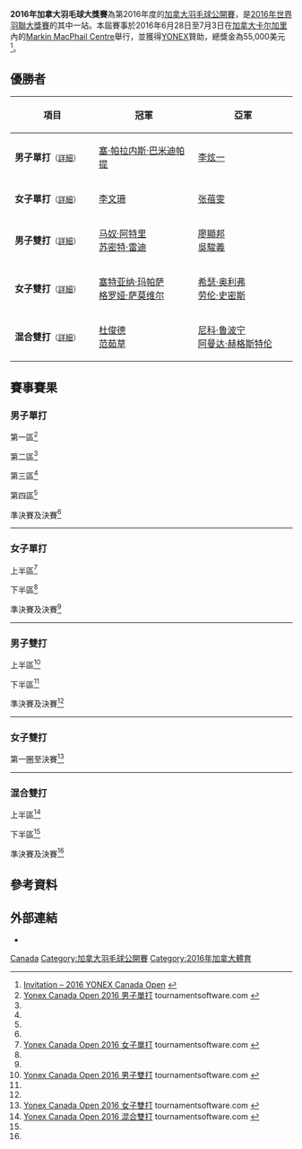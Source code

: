 {{noteTA|G1=Badminton
|1=zh-hans:卡尔加里;zh-hk:卡加利;zh-tw:卡加利;}}
{{infobox badminton event
|name           = 2016年加拿大羽毛球大獎賽
|image          = YONEX Canada Open 2016.jpg
|size           = 250px
|caption        =
|dates          = 2016年6月28日－7月3日
|number_edition = 
|level          = 3B
|prize_money    = 55,000 美元
|location       = {{CAN}}[[卡尔加里|卡尔加里]]
|venue          = [[Markin_MacPhail_Centre|Markin MacPhail Centre]]
|previous       = 2015年加拿大羽毛球大獎賽 
|next           = 2017年加拿大羽毛球大獎賽
}}
'''2016年加拿大羽毛球大獎賽'''為第2016年度的[[加拿大羽毛球公開賽|加拿大羽毛球公開賽]]，是[[2016年世界羽聯大獎賽|2016年世界羽聯大獎賽]]的其中一站。本屆賽事於2016年6月28日至7月3日在[[加拿大|加拿大]][[卡尔加里|卡尔加里]]內的[[Markin_MacPhail_Centre|Markin MacPhail Centre]]舉行，並獲得[[YONEX|YONEX]]贊助，總獎金為55,000美元<ref>[http://system.bwfbadminton.com/uploads/2016/04/01/YONEX%20Canada%20Open%202016%20-%20Prospectus%20%281%29.pdf Invitation – 2016 YONEX Canada Open] {{Wayback|url=http://system.bwfbadminton.com/uploads/2016/04/01/YONEX%20Canada%20Open%202016%20-%20Prospectus%20%281%29.pdf |date=20170328061029 }}{{en}}</ref>。

== 優勝者 ==
{| class=wikitable style="font-size:small"
!width="200"|項目
!width="250"|冠軍
!width="250"|亞軍
|-
|'''男子單打'''<small>（[[#男子單打|詳細]]）</small>
|{{flagicon|IND}} [[塞·帕拉内斯·巴米迪帕提|塞·帕拉内斯·巴米迪帕提]]
|{{flagicon|KOR}} [[李炫一|李炫一]]
|-
|'''女子單打'''<small>（[[#女子單打|詳細]]）</small>
|{{flagicon|CAN}} [[李文珊_(羽毛球運動員)|李文珊]]
|{{flagicon|USA}} [[张蓓雯|张蓓雯]]
|-
|'''男子雙打'''<small>（[[#男子雙打|詳細]]）</small>
|{{flagicon|IND}} [[马奴·阿特里|马奴·阿特里]]<br/>{{flagicon|IND}} [[苏密特·雷迪|苏密特·雷迪]]
|{{flagicon|CAN}} [[廖顯邦|廖顯邦]]<br/>{{flagicon|CAN}} [[吳駿義|吳駿義]]
|-
|'''女子雙打'''<small>（[[#女子雙打|詳細]]）</small>
|{{flagicon|AUS}} [[塞特亚纳·玛帕萨|塞特亚纳·玛帕萨]]<br/>{{flagicon|AUS}} [[格罗娅·萨莫维尔|格罗娅·萨莫维尔]]
|{{flagicon|ENG}} [[希瑟·奥利弗|希瑟·奥利弗]]<br/>{{flagicon|ENG}} [[劳伦·史密斯|劳伦·史密斯]]
|-
|'''混合雙打'''<small>（[[#混合雙打|詳細]]）</small>
|{{flagicon|VIE}} [[杜俊德|杜俊德]]<br/>{{flagicon|VIE}} [[范茹草|范茹草]]
|{{flagicon|SWE}} [[尼科·鲁波宁|尼科·鲁波宁]]<br/>{{flagicon|SWE}} [[阿曼达·赫格斯特伦|阿曼达·赫格斯特伦]]
|}

== 賽事賽果 ==
=== 男子單打 ===
;第一區<ref name="MS">[http://bwf.tournamentsoftware.com/sport/draw.aspx?id=56C9BAFB-12DE-4962-BB5A-A341F958E14E&draw=1 Yonex Canada Open 2016 男子單打] {{Wayback|url=http://bwf.tournamentsoftware.com/sport/draw.aspx?id=56C9BAFB-12DE-4962-BB5A-A341F958E14E&draw=1 |date=20170328122007 }} tournamentsoftware.com {{en}}</ref>
{{16TeamBracket-Compact-Tennis3
| RD3=第三輪
| RD4=半準決賽

| RD1-seed01=1
| RD1-team01='''{{flagicon|IND}} [[阿贾伊·贾亚拉姆|阿贾伊·贾亚拉姆]]
| RD1-score01-1=
| RD1-score01-2=
| RD1-score01-3=
| RD1-seed02=
| RD1-team02=輪空
| RD1-score02-1=
| RD1-score02-2=
| RD1-score02-3=

| RD1-seed03=
| RD1-team03='''{{flagicon|CAN}} [[马丁·朱弗雷|马丁·朱弗雷]]
| RD1-score03-1='''21
| RD1-score03-2='''21
| RD1-score03-3=
| RD1-seed04=
| RD1-team04={{flagicon|JAM}} [[塞缪尔·奥布莱恩·里基茨|S·O·里基茨]]
| RD1-score04-1=7
| RD1-score04-2=6
| RD1-score04-3=

| RD1-seed05=
| RD1-team05='''{{flagicon|TPE}} [[李軒名|李軒名]]
| RD1-score05-1='''21
| RD1-score05-2='''21
| RD1-score05-3=
| RD1-seed06=
| RD1-team06={{flagicon|CAN}} [[Kyle_Grymonpre|Kyle Grymonpre]]
| RD1-score06-1=13
| RD1-score06-2=11
| RD1-score06-3=

| RD1-seed07=
| RD1-team07={{flagicon|CAN}} [[Imran_Wadia|Imran Wadia]]
| RD1-score07-1=13
| RD1-score07-2=10
| RD1-score07-3=
| RD1-seed08=
| RD1-team08='''{{nowrap|{{flagicon|AUT}} [[大卫·奥伯诺斯特勒|大卫·奥伯诺斯特勒]]}}
| RD1-score08-1='''21
| RD1-score08-2='''21
| RD1-score08-3=

| RD1-seed09=5
| RD1-team09={{flagicon|VIE}} [[阮進明|阮進明]] (退賽)
| RD1-score09-1=
| RD1-score09-2=
| RD1-score09-3=
| RD1-seed10=
| RD1-team10=輪空
| RD1-score10-1=
| RD1-score10-2=
| RD1-score10-3=

| RD1-seed11=
| RD1-team11='''{{flagicon|IND}} [[赫谢尔·丹尼|赫谢尔·丹尼]]
| RD1-score11-1='''21
| RD1-score11-2='''21
| RD1-score11-3=
| RD1-seed12=
| RD1-team12={{flagicon|CAN}} [[Timothy_Chiu|Timothy Chiu]]
| RD1-score12-1=11
| RD1-score12-2=14
| RD1-score12-3=

| RD1-seed13=
| RD1-team13='''{{flagicon|SCO}} [[阿利斯泰尔·凯西|阿利斯泰尔·凯西]]
| RD1-score13-1='''21
| RD1-score13-2=12
| RD1-score13-3='''21
| RD1-seed14=
| RD1-team14={{flagicon|CAN}} [[Graydon_Robb|Graydon Robb]]
| RD1-score14-1=13
| RD1-score14-2='''21
| RD1-score14-3=15

| RD1-seed15=
| RD1-team15={{flagicon|CAN}} [[Byron_Christopher_Holcek|B C Holcek]]
| RD1-score15-1=13
| RD1-score15-2=12
| RD1-score15-3=
| RD1-seed16=
| RD1-team16='''{{flagicon|IND}} [[普拉特爾·喬希|普拉特爾·喬希]]
| RD1-score16-1='''21
| RD1-score16-2='''21
| RD1-score16-3=

| RD2-seed01=1
| RD2-team01='''{{flagicon|IND}} [[阿贾伊·贾亚拉姆|阿贾伊·贾亚拉姆]]
| RD2-score01-1=17
| RD2-score01-2='''21
| RD2-score01-3='''21
| RD2-seed02=
| RD2-team02={{flagicon|CAN}} [[马丁·朱弗雷|马丁·朱弗雷]]
| RD2-score02-1='''21
| RD2-score02-2=17
| RD2-score02-3=13

| RD2-seed03=
| RD2-team03={{flagicon|TPE}} [[李軒名|李軒名]]
| RD2-score03-1=10
| RD2-score03-2=10
| RD2-score03-3=
| RD2-seed04=
| RD2-team04='''{{nowrap|{{flagicon|AUT}} [[大卫·奥伯诺斯特勒|大卫·奥伯诺斯特勒]]}}
| RD2-score04-1='''21
| RD2-score04-2='''21
| RD2-score04-3=

| RD2-seed05=
| RD2-team05=輪空
| RD2-score05-1=
| RD2-score05-2=
| RD2-score05-3=
| RD2-seed06=
| RD2-team06='''{{flagicon|IND}} [[赫谢尔·丹尼|赫谢尔·丹尼]]
| RD2-score06-1=
| RD2-score06-2=
| RD2-score06-3=

| RD2-seed07=
| RD2-team07={{flagicon|SCO}} [[阿利斯泰尔·凯西|阿利斯泰尔·凯西]]
| RD2-score07-1=13
| RD2-score07-2=12
| RD2-score07-3=
| RD2-seed08=
| RD2-team08='''{{flagicon|IND}} [[普拉特爾·喬希|普拉特爾·喬希]]
| RD2-score08-1='''21
| RD2-score08-2='''21
| RD2-score08-3=

| RD3-seed01=1
| RD3-team01='''{{flagicon|IND}} [[阿贾伊·贾亚拉姆|阿贾伊·贾亚拉姆]]
| RD3-score01-1='''21
| RD3-score01-2='''21
| RD3-score01-3=
| RD3-seed02=
| RD3-team02={{nowrap|{{flagicon|AUT}} [[大卫·奥伯诺斯特勒|大卫·奥伯诺斯特勒]]}}
| RD3-score02-1=10
| RD3-score02-2=12
| RD3-score02-3=

| RD3-seed03=
| RD3-team03='''{{flagicon|IND}} [[赫谢尔·丹尼|赫谢尔·丹尼]]
| RD3-score03-1='''21
| RD3-score03-2='''21
| RD3-score03-3=
| RD3-seed04=
| RD3-team04={{flagicon|IND}} [[普拉特爾·喬希|普拉特爾·喬希]]
| RD3-score04-1=9
| RD3-score04-2=18
| RD3-score04-3=

| RD4-seed01=1
| RD4-team01='''{{nowrap|{{flagicon|IND}} [[阿贾伊·贾亚拉姆|阿贾伊·贾亚拉姆]]}}
| RD4-score01-1='''21
| RD4-score01-2=19
| RD4-score01-3='''21
| RD4-seed02=
| RD4-team02={{flagicon|IND}} [[赫谢尔·丹尼|赫谢尔·丹尼]]
| RD4-score02-1=18
| RD4-score02-2='''21
| RD4-score02-3=8
}}
;第二區<ref name="MS"/>
{{16TeamBracket-Compact-Tennis3
| RD3=第三輪
| RD4=半準決賽

| RD1-seed01=3
| RD1-team01='''{{flagicon|KOR}} [[李炫一|李炫一]]
| RD1-score01-1=
| RD1-score01-2=
| RD1-score01-3=
| RD1-seed02=
| RD1-team02=輪空
| RD1-score02-1=
| RD1-score02-2=
| RD1-score02-3=

| RD1-seed03=
| RD1-team03={{flagicon|CAN}} [[Joshua_Liu|Joshua Liu]]
| RD1-score03-1=17
| RD1-score03-2=13
| RD1-score03-3=
| RD1-seed04=
| RD1-team04='''{{flagicon|SWE}} [[亨利·胡尔斯凯宁|亨利·胡尔斯凯宁]]
| RD1-score04-1='''21
| RD1-score04-2='''21
| RD1-score04-3=

| RD1-seed05=
| RD1-team05={{flagicon|CAN}} [[Kevin_Barkman|Kevin Barkman]]
| RD1-score05-1=11
| RD1-score05-2=14
| RD1-score05-3=
| RD1-seed06=
| RD1-team06='''{{flagicon|USA}} [[舒之顥|舒之顥]]
| RD1-score06-1='''21
| RD1-score06-2='''21
| RD1-score06-3=

| RD1-seed07=
| RD1-team07='''{{flagicon|IRL}} [[乔舒亚·马吉|乔舒亚·马吉]]
| RD1-score07-1=20
| RD1-score07-2='''24
| RD1-score07-3='''21
| RD1-seed08=
| RD1-team08={{flagicon|CAN}} [[泰·亞歷山大·林德曼|T·A·林德曼]]
| RD1-score08-1='''22
| RD1-score08-2=22
| RD1-score08-3=8

| RD1-seed09=6
| RD1-team09='''{{flagicon|ESP}} [[巴勃罗·阿维安|巴勃罗·阿维安]]
| RD1-score09-1=
| RD1-score09-2=
| RD1-score09-3=
| RD1-seed10=
| RD1-team10=輪空
| RD1-score10-1=
| RD1-score10-2=
| RD1-score10-3=

| RD1-seed11=
| RD1-team11={{flagicon|CAN}} [[Nathan_Osborne|Nathan Osborne]]
| RD1-score11-1=9
| RD1-score11-2=10
| RD1-score11-3=
| RD1-seed12=
| RD1-team12='''{{nowrap|{{flagicon|SWE}} [[米卡爾·韋斯特貝|米卡爾·韋斯特貝]]}}
| RD1-score12-1='''21
| RD1-score12-2='''21
| RD1-score12-3=

| RD1-seed13=
| RD1-team13={{flagicon|CAN}} [[Eugene_Chan|Eugene Chan]]
| RD1-score13-1=15
| RD1-score13-2=15
| RD1-score13-3=
| RD1-seed14=
| RD1-team14='''{{flagicon|GUA}} [[凯文·科登|凯文·科登]]
| RD1-score14-1='''21
| RD1-score14-2='''21
| RD1-score14-3=

| RD1-seed15=
| RD1-team15='''{{flagicon|CAN}} [[Kevin_Lee|Kevin Lee]]
| RD1-score15-1='''21
| RD1-score15-2='''21
| RD1-score15-3=
| RD1-seed16=
| RD1-team16={{flagicon|USA}} [[Dean_Schoppe|Dean Schoppe]]
| RD1-score16-1=14
| RD1-score16-2=7
| RD1-score16-3=

| RD2-seed01=3
| RD2-team01='''{{flagicon|KOR}} [[李炫一|李炫一]]
| RD2-score01-1='''21
| RD2-score01-2='''21
| RD2-score01-3=
| RD2-seed02=
| RD2-team02={{flagicon|SWE}} [[亨利·胡尔斯凯宁|亨利·胡尔斯凯宁]]
| RD2-score02-1=12
| RD2-score02-2=13
| RD2-score02-3=

| RD2-seed03=
| RD2-team03='''{{flagicon|USA}} [[舒之顥|舒之顥]]
| RD2-score03-1='''21
| RD2-score03-2='''21
| RD2-score03-3=
| RD2-seed04=
| RD2-team04={{flagicon|IRL}} [[乔舒亚·马吉|乔舒亚·马吉]]
| RD2-score04-1=15
| RD2-score04-2=12
| RD2-score04-3=

| RD2-seed05=6
| RD2-team05='''{{flagicon|ESP}} [[巴勃罗·阿维安|巴勃罗·阿维安]]
| RD2-score05-1='''21
| RD2-score05-2='''21
| RD2-score05-3=
| RD2-seed06=
| RD2-team06={{nowrap|{{flagicon|SWE}} [[米卡爾·韋斯特貝|米卡爾·韋斯特貝]]}}
| RD2-score06-1=16
| RD2-score06-2=17
| RD2-score06-3=

| RD2-seed07=
| RD2-team07='''{{flagicon|GUA}} [[凯文·科登|凯文·科登]]
| RD2-score07-1='''21
| RD2-score07-2='''24
| RD2-score07-3=
| RD2-seed08=
| RD2-team08={{flagicon|CAN}} [[Kevin_Lee|Kevin Lee]]
| RD2-score08-1=16
| RD2-score08-2=22
| RD2-score08-3=

| RD3-seed01=3
| RD3-team01='''{{flagicon|KOR}} [[李炫一|李炫一]]
| RD3-score01-1='''21
| RD3-score01-2='''22
| RD3-score01-3=
| RD3-seed02=
| RD3-team02={{flagicon|USA}} [[舒之顥|舒之顥]]
| RD3-score02-1=7
| RD3-score02-2=20
| RD3-score02-3=

| RD3-seed03=6
| RD3-team03='''{{nowrap|{{flagicon|ESP}} [[巴勃罗·阿维安|巴勃罗·阿维安]]}}
| RD3-score03-1='''21
| RD3-score03-2=16
| RD3-score03-3='''21
| RD3-seed04=
| RD3-team04={{flagicon|GUA}} [[凯文·科登|凯文·科登]]
| RD3-score04-1=16
| RD3-score04-2='''21
| RD3-score04-3=13

| RD4-seed01=3
| RD4-team01='''{{flagicon|KOR}} [[李炫一|李炫一]]
| RD4-score01-1='''21
| RD4-score01-2='''21
| RD4-score01-3=
| RD4-seed02=6
| RD4-team02={{nowrap|{{flagicon|ESP}} [[巴勃罗·阿维安|巴勃罗·阿维安]]}}
| RD4-score02-1=14
| RD4-score02-2=17
| RD4-score02-3=
}}
;第三區<ref name="MS"/>
{{16TeamBracket-Compact-Tennis3
| RD3=第三輪
| RD4=半準決賽

| RD1-seed01=
| RD1-team01={{flagicon|AUT}} [[Rüdiger_Gnedt|Rüdiger Gnedt]]
| RD1-score01-1=7
| RD1-score01-2=6
| RD1-score01-3=
| RD1-seed02=
| RD1-team02='''{{flagicon|IND}} [[拉贾·梅努里·文卡塔·加卢西达|R·M·V·加卢西达]]
| RD1-score02-1='''21
| RD1-score02-2='''21
| RD1-score02-3=

| RD1-seed03=
| RD1-team03={{flagicon|USA}} [[陳彥德|陳彥德]]
| RD1-score03-1=11
| RD1-score03-2=16
| RD1-score03-3=
| RD1-seed04=
| RD1-team04='''{{flagicon|CAN}} [[Jonathan_Bing_Tsan_Lai|Jonathan Lai]]
| RD1-score04-1='''21
| RD1-score04-2='''21
| RD1-score04-3=

| RD1-seed05=
| RD1-team05='''{{nowrap|{{flagicon|CAN}} [[Paul-Antoine_Dostie-Guindon|P Dostie-Guindon]]}}
| RD1-score05-1=
| RD1-score05-2=
| RD1-score05-3=
| RD1-seed06=
| RD1-team06={{nowrap|{{flagicon|MEX}} [[阿图罗·埃尔南德斯|阿图罗·埃尔南德斯]] (退賽)}}
| RD1-score06-1=
| RD1-score06-2=
| RD1-score06-3=

| RD1-seed07=
| RD1-team07=輪空
| RD1-score07-1=
| RD1-score07-2=
| RD1-score07-3=
| RD1-seed08=8
| RD1-team08='''{{flagicon|EST}} [[劳尔·穆斯特|劳尔·穆斯特]]
| RD1-score08-1=
| RD1-score08-2=
| RD1-score08-3=

| RD1-seed09=
| RD1-team09='''{{flagicon|INA}} [[Nathaniel_Ernestan_Sulistyo|N E Sulistyo]]
| RD1-score09-1='''21
| RD1-score09-2=19
| RD1-score09-3='''21
| RD1-seed10=
| RD1-team10={{flagicon|CAN}} [[Sean_Mcgowan|Sean Mcgowan]]
| RD1-score10-1=19
| RD1-score10-2='''21
| RD1-score10-3=16

| RD1-seed11=
| RD1-team11='''{{flagicon|CAN}} [[Wenchao_Shi|Wenchao Shi]]
| RD1-score11-1='''21
| RD1-score11-2='''21
| RD1-score11-3=
| RD1-seed12=
| RD1-team12={{flagicon|BRA}} [[伊戈尔·科埃略·德奥利维拉|Y·C·德奥利维拉]]
| RD1-score12-1=13
| RD1-score12-2=19
| RD1-score12-3=

| RD1-seed13=
| RD1-team13='''{{flagicon|TPE}} [[甘超宇|甘超宇]]
| RD1-score13-1='''21
| RD1-score13-2='''21
| RD1-score13-3=
| RD1-seed14=
| RD1-team14={{flagicon|CAN}} [[Graeme_Mac_Innes|G Mac Innes]]
| RD1-score14-1=9
| RD1-score14-2=9
| RD1-score14-3=

| RD1-seed15=
| RD1-team15=輪空
| RD1-score15-1=
| RD1-score15-2=
| RD1-score15-3=
| RD1-seed16=4
| RD1-team16='''{{flagicon|IND}} [[塞·帕拉内斯·巴米迪帕提|塞·帕拉内斯·B]]
| RD1-score16-1=
| RD1-score16-2=
| RD1-score16-3=

| RD2-seed01=
| RD2-team01='''{{flagicon|IND}} [[拉贾·梅努里·文卡塔·加卢西达|R·M·V·加卢西达]]
| RD2-score01-1='''21
| RD2-score01-2='''21
| RD2-score01-3=
| RD2-seed02=
| RD2-team02={{flagicon|CAN}} [[Jonathan_Bing_Tsan_Lai|Jonathan Lai]]
| RD2-score02-1=8
| RD2-score02-2=6
| RD2-score02-3=

| RD2-seed03=
| RD2-team03={{nowrap|{{flagicon|CAN}} [[Paul-Antoine_Dostie-Guindon|P Dostie-Guindon]]}}
| RD2-score03-1=15
| RD2-score03-2=17
| RD2-score03-3=
| RD2-seed04=8
| RD2-team04='''{{flagicon|EST}} [[劳尔·穆斯特|劳尔·穆斯特]]
| RD2-score04-1='''21
| RD2-score04-2='''21
| RD2-score04-3=

| RD2-seed05=
| RD2-team05={{flagicon|INA}} [[Nathaniel_Ernestan_Sulistyo|N E Sulistyo]]
| RD2-score05-1=14
| RD2-score05-2=19
| RD2-score05-3=
| RD2-seed06=
| RD2-team06='''{{flagicon|CAN}} [[Wenchao_Shi|Wenchao Shi]]
| RD2-score06-1='''21
| RD2-score06-2='''21
| RD2-score06-3=

| RD2-seed07=
| RD2-team07={{flagicon|TPE}} [[甘超宇|甘超宇]]
| RD2-score07-1=24
| RD2-score07-2=16
| RD2-score07-3=
| RD2-seed08=4
| RD2-team08='''{{flagicon|IND}} [[塞·帕拉内斯·巴米迪帕提|塞·帕拉内斯·B]]
| RD2-score08-1='''26
| RD2-score08-2='''21
| RD2-score08-3=

| RD3-seed01=
| RD3-team01={{nowrap|{{flagicon|IND}} [[拉贾·梅努里·文卡塔·加卢西达|R·M·V·加卢西达]]}}
| RD3-score01-1=12
| RD3-score01-2='''21
| RD3-score01-3=17
| RD3-seed02=8
| RD3-team02='''{{flagicon|EST}} [[劳尔·穆斯特|劳尔·穆斯特]]
| RD3-score02-1='''21
| RD3-score02-2=7
| RD3-score02-3='''21

| RD3-seed03=
| RD3-team03={{flagicon|CAN}} [[Wenchao_Shi|Wenchao Shi]]
| RD3-score03-1=19
| RD3-score03-2=12
| RD3-score03-3=
| RD3-seed04=4
| RD3-team04='''{{flagicon|IND}} [[塞·帕拉内斯·巴米迪帕提|塞·帕拉内斯·B]]
| RD3-score04-1='''21
| RD3-score04-2='''21
| RD3-score04-3=

| RD4-seed01=8
| RD4-team01={{flagicon|EST}} [[劳尔·穆斯特|劳尔·穆斯特]]
| RD4-score01-1=14
| RD4-score01-2=16
| RD4-score01-3=
| RD4-seed02=5
| RD4-team02='''{{nowrap|{{flagicon|IND}} [[塞·帕拉内斯·巴米迪帕提|塞·帕拉内斯·B]]}}
| RD4-score02-1='''21
| RD4-score02-2='''21
| RD4-score02-3=
}}
;第四區<ref name="MS"/>
{{16TeamBracket-Compact-Tennis3
| RD3=第三輪
| RD4=半準決賽

| RD1-seed01=
| RD1-team01='''{{flagicon|CAN}} [[Andy_Ko|Andy Ko]]
| RD1-score01-1='''21
| RD1-score01-2=17
| RD1-score01-3='''21
| RD1-seed02=
| RD1-team02={{flagicon|TRI}} [[尼古拉斯·邦科斯基|尼古拉斯·邦科斯基]]
| RD1-score02-1=18
| RD1-score02-2='''21
| RD1-score02-3=16

| RD1-seed03=
| RD1-team03='''{{nowrap|{{flagicon|SRI}} [[尼卢卡·卡鲁纳拉特纳|尼卢卡·卡鲁纳拉特纳]]}}
| RD1-score03-1='''21
| RD1-score03-2='''21
| RD1-score03-3=
| RD1-seed04=
| RD1-team04={{flagicon|CAN}} [[詹森·安东尼·何舒|詹森·安东尼·何舒]]
| RD1-score04-1=13
| RD1-score04-2=14
| RD1-score04-3=

| RD1-seed05=
| RD1-team05={{flagicon|CAN}} [[Alex_Lin|Alex Lin]]
| RD1-score05-1=19
| RD1-score05-2=13
| RD1-score05-3=
| RD1-seed06=
| RD1-team06='''{{flagicon|POR}} [[佩德罗·马丁斯|佩德罗·马丁斯]]
| RD1-score06-1='''21
| RD1-score06-2='''21
| RD1-score06-3=

| RD1-seed07=
| RD1-team07=輪空
| RD1-score07-1=
| RD1-score07-2=
| RD1-score07-3=
| RD1-seed08=7
| RD1-team08='''{{flagicon|FRA}} [[布里斯·利弗德斯|布里斯·利弗德斯]]
| RD1-score08-1=
| RD1-score08-2=
| RD1-score08-3=

| RD1-seed09=
| RD1-team09={{flagicon|JAM}} [[Matthew_Lee|Matthew Lee]]
| RD1-score09-1=10
| RD1-score09-2=12
| RD1-score09-3=
| RD1-seed10=
| RD1-team10='''{{flagicon|CAN}} [[Antonio_Li|Antonio Li]]
| RD1-score10-1='''21
| RD1-score10-2='''21
| RD1-score10-3=

| RD1-seed11=
| RD1-team11='''{{flagicon|CAN}} [[班加罗尔·拉詹纳·桑吉尔斯|B·R·桑吉尔斯]]
| RD1-score11-1='''21
| RD1-score11-2='''22
| RD1-score11-3=
| RD1-seed12=
| RD1-team12={{flagicon|ISR}} [[米沙·西尔伯曼|米沙·西尔伯曼]]
| RD1-score12-1=17
| RD1-score12-2=20
| RD1-score12-3=

| RD1-seed13=
| RD1-team13={{nowrap|{{flagicon|CAN}} [[Johnathan_Akin-Mulrooney|J Akin-Mulrooney]]}}
| RD1-score13-1=13
| RD1-score13-2=11
| RD1-score13-3=
| RD1-seed14=
| RD1-team14='''{{flagicon|SWE}} [[马蒂亚斯·博里|马蒂亚斯·博里]]
| RD1-score14-1='''21
| RD1-score14-2='''21
| RD1-score14-3=

| RD1-seed15=
| RD1-team15=輪空
| RD1-score15-1=
| RD1-score15-2=
| RD1-score15-3=
| RD1-seed16=2
| RD1-team16='''{{flagicon|IND}} [[普兰诺伊·哈塞纳·苏尼尔·库马尔|普兰诺伊·H·S]]
| RD1-score16-1=
| RD1-score16-2=
| RD1-score16-3=

| RD2-seed01=
| RD2-team01={{flagicon|CAN}} [[Andy_Ko|Andy Ko]]
| RD2-score01-1=8
| RD2-score01-2=17
| RD2-score01-3=
| RD2-seed02=
| RD2-team02='''{{nowrap|{{flagicon|SRI}} [[尼卢卡·卡鲁纳拉特纳|尼卢卡·卡鲁纳拉特纳]]}}
| RD2-score02-1='''21
| RD2-score02-2='''21
| RD2-score02-3=

| RD2-seed03=
| RD2-team03={{flagicon|POR}} [[佩德罗·马丁斯|佩德罗·马丁斯]]
| RD2-score03-1='''21
| RD2-score03-2=13
| RD2-score03-3=15
| RD2-seed04=7
| RD2-team04='''{{flagicon|FRA}} [[布里斯·利弗德斯|布里斯·利弗德斯]]
| RD2-score04-1=17
| RD2-score04-2='''21
| RD2-score04-3='''21

| RD2-seed05=
| RD2-team05={{flagicon|CAN}} [[Antonio_Li|Antonio Li]]
| RD2-score05-1=20
| RD2-score05-2=21
| RD2-score05-3=
| RD2-seed06=
| RD2-team06='''{{flagicon|CAN}} [[班加罗尔·拉詹纳·桑吉尔斯|B·R·桑吉尔斯]]
| RD2-score06-1='''22
| RD2-score06-2='''23
| RD2-score06-3=

| RD2-seed07=
| RD2-team07={{flagicon|SWE}} [[马蒂亚斯·博里|马蒂亚斯·博里]]
| RD2-score07-1='''21
| RD2-score07-2=11
| RD2-score07-3=15
| RD2-seed08=2
| RD2-team08='''{{flagicon|IND}} [[普兰诺伊·哈塞纳·苏尼尔·库马尔|普兰诺伊·H·S]]
| RD2-score08-1=13
| RD2-score08-2='''21
| RD2-score08-3='''21

| RD3-seed01=
| RD3-team01={{nowrap|{{flagicon|SRI}} [[尼卢卡·卡鲁纳拉特纳|尼卢卡·卡鲁纳拉特纳]]}}
| RD3-score01-1=7
| RD3-score01-2='''21
| RD3-score01-3=14
| RD3-seed02=7
| RD3-team02='''{{flagicon|FRA}} [[布里斯·利弗德斯|布里斯·利弗德斯]]
| RD3-score02-1='''21
| RD3-score02-2=14
| RD3-score02-3='''21

| RD3-seed03=
| RD3-team03={{flagicon|CAN}} [[班加罗尔·拉詹纳·桑吉尔斯|B·R·桑吉尔斯]]
| RD3-score03-1=18
| RD3-score03-2='''21
| RD3-score03-3=12
| RD3-seed04=2
| RD3-team04='''{{flagicon|IND}} [[普兰诺伊·哈塞纳·苏尼尔·库马尔|普兰诺伊·H·S]]
| RD3-score04-1='''21
| RD3-score04-2=18
| RD3-score04-3='''21

| RD4-seed01=7
| RD4-team01='''{{nowrap|{{flagicon|FRA}} [[布里斯·利弗德斯|布里斯·利弗德斯]]}}
| RD4-score01-1=20
| RD4-score01-2='''23
| RD4-score01-3='''21
| RD4-seed02=2
| RD4-team02={{flagicon|IND}} [[普兰诺伊·哈塞纳·苏尼尔·库马尔|普兰诺伊·H·S]]
| RD4-score02-1='''22
| RD4-score02-2=21
| RD4-score02-3=18
}}
;準決賽及決賽<ref name="MS"/>
{{4TeamBracket-Tennis3-v2
| team-width=200
| RD1-seed1=1
| RD1-team1={{flagicon|IND}} [[阿贾伊·贾亚拉姆|阿贾伊·贾亚拉姆]]
| RD1-score1-1=9
| RD1-score1-2=8
| RD1-score1-3=
| RD1-seed2=3
| RD1-team2='''{{flagicon|KOR}} [[李炫一|李炫一]]
| RD1-score2-1='''21
| RD1-score2-2='''21
| RD1-score2-3=

| RD1-seed3=4
| RD1-team3='''{{flagicon|IND}} [[塞·帕拉内斯·巴米迪帕提|塞·帕拉内斯·巴米迪帕提]]
| RD1-score3-1='''22
| RD1-score3-2=19
| RD1-score3-3='''21
| RD1-seed4=7
| RD1-team4={{flagicon|FRA}} [[布里斯·利弗德斯|布里斯·利弗德斯]]
| RD1-score4-1=20
| RD1-score4-2='''21
| RD1-score4-3=12

| RD2-seed1=3
| RD2-team1={{flagicon|KOR}} [[李炫一|李炫一]]
| RD2-score1-1=12
| RD2-score1-2=10
| RD2-score1-3=
| RD2-seed2=4
| RD2-team2='''{{flagicon|IND}} [[塞·帕拉内斯·巴米迪帕提|塞·帕拉内斯·巴米迪帕提]]
| RD2-score2-1='''21
| RD2-score2-2='''21
| RD2-score2-3=
}}
----

=== 女子單打 ===
;上半區<ref name="WS">[http://bwf.tournamentsoftware.com/sport/draw.aspx?id=56C9BAFB-12DE-4962-BB5A-A341F958E14E&draw=2 Yonex Canada Open 2016 女子單打] {{Wayback|url=http://bwf.tournamentsoftware.com/sport/draw.aspx?id=56C9BAFB-12DE-4962-BB5A-A341F958E14E&draw=2 |date=20170328060340 }} tournamentsoftware.com {{en}}</ref>
{{16TeamBracket-Compact-Tennis3
| RD1-seed01=1
| RD1-team01='''{{flagicon|CAN}} [[李文珊_(羽毛球運動員)|李文珊]]
| RD1-score01-1=
| RD1-score01-2=
| RD1-score01-3=
| RD1-seed02=
| RD1-team02=輪空
| RD1-score02-1=
| RD1-score02-2=
| RD1-score02-3=

| RD1-seed03=
| RD1-team03='''{{flagicon|IRL}} [[克洛伊·马吉|克洛伊·马吉]]
| RD1-score03-1=10
| RD1-score03-2='''21
| RD1-score03-3='''21
| RD1-seed04=
| RD1-team04={{flagicon|CAN}} [[Tai_Yi|Tai Yi]]
| RD1-score04-1='''21
| RD1-score04-2=18
| RD1-score04-3=19

| RD1-seed05=
| RD1-team05='''{{flagicon|HUN}} [[劳拉·萨罗西|劳拉·萨罗西]]
| RD1-score05-1=20
| RD1-score05-2='''26
| RD1-score05-3='''21
| RD1-seed06=
| RD1-team06={{flagicon|VIE}} [[武氏妆|武氏妆]]
| RD1-score06-1='''22
| RD1-score06-2=24
| RD1-score06-3=17

| RD1-seed07=
| RD1-team07={{flagicon|FRA}} [[戴尔芬·兰萨克|戴尔芬·兰萨克]]
| RD1-score07-1=12
| RD1-score07-2=13
| RD1-score07-3=
| RD1-seed08=
| RD1-team08='''{{flagicon|CAN}} [[Qingzi_Ouyang|Qingzi Ouyang]]
| RD1-score08-1='''21
| RD1-score08-2='''21
| RD1-score08-3=

| RD1-seed09=3
| RD1-team09='''{{flagicon|USA}} [[王苑力|王苑力]]
| RD1-score09-1=
| RD1-score09-2=
| RD1-score09-3=
| RD1-seed10=
| RD1-team10=輪空
| RD1-score10-1=
| RD1-score10-2=
| RD1-score10-3=

| RD1-seed11=
| RD1-team11={{flagicon|CAN}} [[Eunice_Hermanto|Eunice Hermanto]]
| RD1-score11-1=13
| RD1-score11-2=13
| RD1-score11-3=
| RD1-seed12=
| RD1-team12='''{{flagicon|TPE}} [[蘇湘玲|蘇湘玲]]
| RD1-score12-1='''21
| RD1-score12-2='''21
| RD1-score12-3=

| RD1-seed13=
| RD1-team13='''{{flagicon|USA}} [[Maya_Chen|Maya Chen]]
| RD1-score13-1='''21
| RD1-score13-2='''21
| RD1-score13-3=
| RD1-seed14=
| RD1-team14={{flagicon|CAN}} [[Chloe_Rowe|Chloe Rowe]]
| RD1-score14-1=11
| RD1-score14-2=17
| RD1-score14-3=

| RD1-seed15=
| RD1-team15='''{{flagicon|IND}} [[坦维·拉达|坦维·拉达]]
| RD1-score15-1='''21
| RD1-score15-2='''21
| RD1-score15-3=
| RD1-seed16=
| RD1-team16={{nowrap|{{flagicon|DEN}} [[茱莉·芬尼-易普森|茱莉·芬尼-易普森]]}}
| RD1-score16-1=17
| RD1-score16-2=10
| RD1-score16-3=

| RD2-seed01=1
| RD2-team01='''{{flagicon|CAN}} [[李文珊_(羽毛球運動員)|李文珊]]
| RD2-score01-1='''21
| RD2-score01-2='''21
| RD2-score01-3=
| RD2-seed02=
| RD2-team02={{flagicon|IRL}} [[克洛伊·马吉|克洛伊·马吉]]
| RD2-score02-1=16
| RD2-score02-2=14
| RD2-score02-3=

| RD2-seed03=
| RD2-team03='''{{flagicon|HUN}} [[劳拉·萨罗西|劳拉·萨罗西]]
| RD2-score03-1='''21
| RD2-score03-2='''21
| RD2-score03-3=
| RD2-seed04=
| RD2-team04={{nowrap|{{flagicon|CAN}} [[Qingzi_Ouyang|Qingzi Ouyang]]}}
| RD2-score04-1=16
| RD2-score04-2=11
| RD2-score04-3=

| RD2-seed05=3
| RD2-team05='''{{flagicon|USA}} [[王苑力|王苑力]]
| RD2-score05-1='''21
| RD2-score05-2='''21
| RD2-score05-3=
| RD2-seed06=
| RD2-team06={{flagicon|TPE}} [[蘇湘玲|蘇湘玲]]
| RD2-score06-1=19
| RD2-score06-2=11
| RD2-score06-3=

| RD2-seed07=
| RD2-team07={{flagicon|USA}} [[Maya_Chen|Maya Chen]]
| RD2-score07-1=14
| RD2-score07-2=15
| RD2-score07-3=
| RD2-seed08=
| RD2-team08='''{{flagicon|IND}} [[坦维·拉达|坦维·拉达]]
| RD2-score08-1='''21
| RD2-score08-2='''21
| RD2-score08-3=

| RD3-seed01=1
| RD3-team01='''{{flagicon|CAN}} [[李文珊_(羽毛球運動員)|李文珊]]
| RD3-score01-1='''21
| RD3-score01-2='''21
| RD3-score01-3=
| RD3-seed02=
| RD3-team02={{nowrap|{{flagicon|HUN}} [[劳拉·萨罗西|劳拉·萨罗西]]}}
| RD3-score02-1=13
| RD3-score02-2=15
| RD3-score02-3=

| RD3-seed03=3
| RD3-team03='''{{flagicon|USA}} [[王苑力|王苑力]]
| RD3-score03-1='''21
| RD3-score03-2=15
| RD3-score03-3='''21
| RD3-seed04=
| RD3-team04={{flagicon|IND}} [[坦维·拉达|坦维·拉达]]
| RD3-score04-1=16
| RD3-score04-2='''21
| RD3-score04-3=10

| RD4-seed01=1
| RD4-team01='''{{nowrap|{{flagicon|CAN}} [[李文珊_(羽毛球運動員)|李文珊]]}}
| RD4-score01-1='''21
| RD4-score01-2='''21
| RD4-score01-3=
| RD4-seed02=3
| RD4-team02={{flagicon|USA}} [[王苑力|王苑力]]
| RD4-score02-1=14
| RD4-score02-2=16
| RD4-score02-3=
}}
;下半區<ref name="WS"/>
{{16TeamBracket-Compact-Tennis3
| RD1-seed01=
| RD1-team01={{flagicon|CAN}} [[Kyleigh_O'Donoghue|Kyleigh O'Donoghue]]
| RD1-score01-1=14
| RD1-score01-2=14
| RD1-score01-3=
| RD1-seed02=
| RD1-team02='''{{flagicon|IND}} [[露丝维卡·斯瓦尼·加德|R·S·加德]]
| RD1-score02-1='''21
| RD1-score02-2='''21
| RD1-score02-3=

| RD1-seed03=
| RD1-team03={{flagicon|CAN}} [[Joanne_Yu_Chen|J Y Chen]]
| RD1-score03-1=9
| RD1-score03-2=16
| RD1-score03-3=
| RD1-seed04=
| RD1-team04='''{{flagicon|AUT}} [[伊丽莎白·巴利杜芙|伊丽莎白·巴利杜芙]]
| RD1-score04-1='''21
| RD1-score04-2='''21
| RD1-score04-3=

| RD1-seed05=
| RD1-team05='''{{flagicon|SUI}} [[萨布丽娜·贾奎特|萨布丽娜·贾奎特]]
| RD1-score05-1='''21
| RD1-score05-2='''21
| RD1-score05-3=
| RD1-seed06=
| RD1-team06={{flagicon|CAN}} [[雷切尔·洪德里克|雷切尔·洪德里克]]
| RD1-score06-1=14
| RD1-score06-2=10
| RD1-score06-3=

| RD1-seed07=
| RD1-team07={{flagicon|ITA}} [[让尼娜·奇科尼尼|让尼娜·奇科尼尼]]
| RD1-score07-1=11
| RD1-score07-2=13
| RD1-score07-3=
| RD1-seed08=4
| RD1-team08='''{{flagicon|BUL}} [[琳达·塞奇妮|琳达·塞奇妮]]
| RD1-score08-1='''21
| RD1-score08-2='''21
| RD1-score08-3=

| RD1-seed09=
| RD1-team09={{flagicon|CAN}} [[Erin_Lindsay_O'Donoghue|E L O'Donoghue]]
| RD1-score09-1=9
| RD1-score09-2=7
| RD1-score09-3=
| RD1-seed10=
| RD1-team10='''{{nowrap|{{flagicon|ESP}} [[比阿特丽斯·科拉莱斯|比阿特丽斯·科拉莱斯]]}}
| RD1-score10-1='''21
| RD1-score10-2='''21
| RD1-score10-3=

| RD1-seed11=
| RD1-team11={{flagicon|CAN}} [[凱瑟琳·蔡|凱瑟琳·蔡]]
| RD1-score11-1='''21
| RD1-score11-2=12
| RD1-score11-3=13
| RD1-seed12=
| RD1-team12='''{{flagicon|TPE}} [[洪毅婷|洪毅婷]]
| RD1-score12-1=18
| RD1-score12-2='''21
| RD1-score12-3='''21

| RD1-seed13=
| RD1-team13={{flagicon|BRA}} [[洛海尼·维森特|洛海尼·维森特]]
| RD1-score13-1=12
| RD1-score13-2=19
| RD1-score13-3=
| RD1-seed14=
| RD1-team14='''{{flagicon|CAN}} [[Olivia_Lei|Olivia Lei]]
| RD1-score14-1='''21
| RD1-score14-2='''21
| RD1-score14-3=

| RD1-seed15=
| RD1-team15=輪空
| RD1-score15-1=
| RD1-score15-2=
| RD1-score15-3=
| RD1-seed16=2
| RD1-team16='''{{flagicon|USA}} [[张蓓雯|张蓓雯]]
| RD1-score16-1=
| RD1-score16-2=
| RD1-score16-3=

| RD2-seed01=
| RD2-team01='''{{flagicon|IND}} [[露丝维卡·斯瓦尼·加德|R·S·加德]]
| RD2-score01-1='''24
| RD2-score01-2='''21
| RD2-score01-3=
| RD2-seed02=
| RD2-team02={{flagicon|AUT}} [[伊丽莎白·巴利杜芙|伊丽莎白·巴利杜芙]]
| RD2-score02-1=22
| RD2-score02-2=18
| RD2-score02-3=

| RD2-seed03=
| RD2-team03={{flagicon|SUI}} [[萨布丽娜·贾奎特|萨布丽娜·贾奎特]]
| RD2-score03-1=18
| RD2-score03-2=14
| RD2-score03-3=
| RD2-seed04=4
| RD2-team04='''{{flagicon|BUL}} [[琳达·塞奇妮|琳达·塞奇妮]]
| RD2-score04-1='''21
| RD2-score04-2='''21
| RD2-score04-3=

| RD2-seed05=
| RD2-team05='''{{nowrap|{{flagicon|ESP}} [[比阿特丽斯·科拉莱斯|比阿特丽斯·科拉莱斯]]}}
| RD2-score05-1='''21
| RD2-score05-2='''21
| RD2-score05-3=
| RD2-seed06=
| RD2-team06={{flagicon|TPE}} [[洪毅婷|洪毅婷]]
| RD2-score06-1=8
| RD2-score06-2=16
| RD2-score06-3=

| RD2-seed07=
| RD2-team07={{flagicon|CAN}} [[Olivia_Lei|Olivia Lei]]
| RD2-score07-1=18
| RD2-score07-2=14
| RD2-score07-3=
| RD2-seed08=2
| RD2-team08='''{{flagicon|USA}} [[张蓓雯|张蓓雯]]
| RD2-score08-1='''21
| RD2-score08-2='''21
| RD2-score08-3=

| RD3-seed01=
| RD3-team01={{flagicon|IND}} [[露丝维卡·斯瓦尼·加德|R·S·加德]]
| RD3-score01-1=16
| RD3-score01-2=12
| RD3-score01-3=
| RD3-seed02=4
| RD3-team02='''{{flagicon|BUL}} [[琳达·塞奇妮|琳达·塞奇妮]]
| RD3-score02-1='''21
| RD3-score02-2='''21
| RD3-score02-3=

| RD3-seed03=
| RD3-team03={{nowrap|{{flagicon|ESP}} [[比阿特丽斯·科拉莱斯|比阿特丽斯·科拉莱斯]]}}
| RD3-score03-1=19
| RD3-score03-2=18
| RD3-score03-3=
| RD3-seed04=2
| RD3-team04='''{{flagicon|USA}} [[张蓓雯|张蓓雯]]
| RD3-score04-1='''21
| RD3-score04-2='''21
| RD3-score04-3=

| RD4-seed01=4
| RD4-team01={{nowrap|{{flagicon|BUL}} [[琳达·塞奇妮|琳达·塞奇妮]]}}
| RD4-score01-1=20
| RD4-score01-2=16
| RD4-score01-3=
| RD4-seed02=2
| RD4-team02='''{{flagicon|USA}} [[张蓓雯|张蓓雯]]
| RD4-score02-1='''22
| RD4-score02-2='''21
| RD4-score02-3=
}}
;準決賽及決賽<ref name="WS"/>
{{4TeamBracket-Tennis3-v2
| team-width=200
| RD1-seed1=1
| RD1-team1='''{{flagicon|CAN}} [[李文珊_(羽毛球運動員)|李文珊]]
| RD1-score1-1='''21
| RD1-score1-2='''21
| RD1-score1-3=
| RD1-seed2=3
| RD1-team2={{flagicon|USA}} [[王苑力|王苑力]]
| RD1-score2-1=14
| RD1-score2-2=16
| RD1-score2-3=

| RD1-seed3=4
| RD1-team3={{flagicon|BUL}} [[琳达·塞奇妮|琳达·塞奇妮]]
| RD1-score3-1=20
| RD1-score3-2=16
| RD1-score3-3=
| RD1-seed4=2
| RD1-team4='''{{flagicon|USA}} [[张蓓雯|张蓓雯]]
| RD1-score4-1='''22
| RD1-score4-2='''21
| RD1-score4-3=

| RD2-seed1=1
| RD2-team1='''{{flagicon|CAN}} [[李文珊_(羽毛球運動員)|李文珊]]
| RD2-score1-1=
| RD2-score1-2=
| RD2-score1-3=
| RD2-seed2=2
| RD2-team2={{flagicon|USA}} [[张蓓雯|张蓓雯]] (棄權)
| RD2-score2-1=
| RD2-score2-2=
| RD2-score2-3=
}}
----

=== 男子雙打 ===
;上半區<ref name="MD">[http://bwf.tournamentsoftware.com/sport/draw.aspx?id=56C9BAFB-12DE-4962-BB5A-A341F958E14E&draw=3 Yonex Canada Open 2016 男子雙打] {{Wayback|url=http://bwf.tournamentsoftware.com/sport/draw.aspx?id=56C9BAFB-12DE-4962-BB5A-A341F958E14E&draw=3 |date=20170328062340 }} tournamentsoftware.com {{en}}</ref>
{{16TeamBracket-Compact-Tennis3
| RD1-seed01=1
| RD1-team01='''{{flagicon|IND}} [[马奴·阿特里|马奴·阿特里]]<br/> {{flagicon|IND}} [[苏密特·雷迪|苏密特·雷迪]]
| RD1-score01-1=
| RD1-score01-2=
| RD1-score01-3=
| RD1-seed02=
| RD1-team02=輪空
| RD1-score02-1=
| RD1-score02-2=
| RD1-score02-3=

| RD1-seed03=
| RD1-team03='''{{flagicon|CAN}} [[Timothy_Chiu|Timothy Chiu]]<br/> {{flagicon|CAN}} [[詹森·安东尼·何舒|詹森·安东尼·何舒]]
| RD1-score03-1=
| RD1-score03-2=
| RD1-score03-3=
| RD1-seed04=
| RD1-team04=輪空
| RD1-score04-1=
| RD1-score04-2=
| RD1-score04-3=

| RD1-seed05=
| RD1-team05='''{{flagicon|CAN}} [[Ted_Chen|Ted Chen]]<br/> {{flagicon|TPE}} [[廖晁祥|廖晁祥]]
| RD1-score05-1=
| RD1-score05-2=
| RD1-score05-3=
| RD1-seed06=
| RD1-team06=輪空
| RD1-score06-1=
| RD1-score06-2=
| RD1-score06-3=

| RD1-seed07=
| RD1-team07={{flagicon|CAN}} [[Austin_James_Bauer|A J Bauer]]<br/> {{flagicon|CAN}} [[泰·亞歷山大·林德曼|T·A·林德曼]]
| RD1-score07-1='''21
| RD1-score07-2=17
| RD1-score07-3=19
| RD1-seed08=
| RD1-team08='''{{flagicon|VIE}} [[楊寶明|楊寶明]]<br/> {{flagicon|VIE}} [[楊寶德|楊寶德]]
| RD1-score08-1=10
| RD1-score08-2='''21
| RD1-score08-3='''21

| RD1-seed09=3
| RD1-team09='''{{flagicon|AUS}} [[曹善凱|曹善凱]]<br/> {{flagicon|AUS}} [[沙旺·塞拉辛哈|沙旺·塞拉辛哈]]
| RD1-score09-1=
| RD1-score09-2=
| RD1-score09-3=
| RD1-seed10=
| RD1-team10=輪空
| RD1-score10-1=
| RD1-score10-2=
| RD1-score10-3=

| RD1-seed11=
| RD1-team11='''{{flagicon|JPN}} [[島田大輝|島田大輝]]<br/> {{flagicon|JPN}} [[竹內義憲|竹內義憲]]
| RD1-score11-1='''21
| RD1-score11-2='''21
| RD1-score11-3=
| RD1-seed12=
| RD1-team12={{flagicon|CAN}} [[Anthonio_Li|Anthonio Li]]<br/> {{flagicon|CAN}} [[Imran_Wadia|Imran Wadia]]
| RD1-score12-1=6
| RD1-score12-2=12
| RD1-score12-3=

| RD1-seed13=
| RD1-team13='''{{flagicon|TPE}} [[甘超宇|甘超宇]]<br/> {{flagicon|TPE}} [[李軒名|李軒名]]
| RD1-score13-1=
| RD1-score13-2=
| RD1-score13-3=
| RD1-seed14=
| RD1-team14=輪空
| RD1-score14-1=
| RD1-score14-2=
| RD1-score14-3=

| RD1-seed15=
| RD1-team15='''{{nowrap|{{flagicon|INA}} [[安德烈·阿迪斯提亚|安德烈·阿迪斯提亚]]<br/> {{flagicon|CAN}} [[Adam_Dong|Adam Dong]]}}
| RD1-score15-1='''21
| RD1-score15-2='''21
| RD1-score15-3=
| RD1-seed16=
| RD1-team16={{flagicon|CAN}} [[Andy_Ko|Andy Ko]]<br/> {{flagicon|CAN}} [[Nathan_Osborne|Nathan Osborne]]
| RD1-score16-1=14
| RD1-score16-2=12
| RD1-score16-3=

| RD2-seed01=1
| RD2-team01='''{{flagicon|IND}} [[马奴·阿特里|马奴·阿特里]]<br/> {{flagicon|IND}} [[苏密特·雷迪|苏密特·雷迪]]
| RD2-score01-1='''21
| RD2-score01-2='''21
| RD2-score01-3=
| RD2-seed02=
| RD2-team02={{flagicon|CAN}} [[Timothy_Chiu|Timothy Chiu]]<br/> {{flagicon|CAN}} [[詹森·安东尼·何舒|詹森·安东尼·何舒]]
| RD2-score02-1=8
| RD2-score02-2=10
| RD2-score02-3=

| RD2-seed03=
| RD2-team03='''{{flagicon|CAN}} [[Ted_Chen|Ted Chen]]<br/> {{flagicon|TPE}} [[廖晁祥|廖晁祥]]
| RD2-score03-1='''21
| RD2-score03-2='''21
| RD2-score03-3=
| RD2-seed04=
| RD2-team04={{flagicon|VIE}} [[楊寶明|楊寶明]]<br/> {{flagicon|VIE}} [[楊寶德|楊寶德]]
| RD2-score04-1=12
| RD2-score04-2=17
| RD2-score04-3=

| RD2-seed05=3
| RD2-team05='''{{flagicon|AUS}} [[曹善凱|曹善凱]]<br/> {{flagicon|AUS}} [[沙旺·塞拉辛哈|沙旺·塞拉辛哈]]
| RD2-score05-1='''21
| RD2-score05-2='''21
| RD2-score05-3=
| RD2-seed06=
| RD2-team06={{flagicon|JPN}} [[島田大輝|島田大輝]]<br/> {{flagicon|JPN}} [[竹內義憲|竹內義憲]]
| RD2-score06-1=19
| RD2-score06-2=16
| RD2-score06-3=

| RD2-seed07=
| RD2-team07={{flagicon|TPE}} [[甘超宇|甘超宇]]<br/> {{flagicon|TPE}} [[李軒名|李軒名]]
| RD2-score07-1=14
| RD2-score07-2=11
| RD2-score07-3=
| RD2-seed08=
| RD2-team08='''{{nowrap|{{flagicon|INA}} [[安德烈·阿迪斯提亚|安德烈·阿迪斯提亚]]<br/> {{flagicon|CAN}} [[Adam_Dong|Adam Dong]]}}
| RD2-score08-1='''21
| RD2-score08-2='''21
| RD2-score08-3=

| RD3-seed01=1
| RD3-team01='''{{flagicon|IND}} [[马奴·阿特里|马奴·阿特里]]<br/> {{flagicon|IND}} [[苏密特·雷迪|苏密特·雷迪]]
| RD3-score01-1=
| RD3-score01-2=
| RD3-score01-3=
| RD3-seed02=
| RD3-team02={{flagicon|CAN}} [[Ted_Chen|Ted Chen]]<br/> {{flagicon|TPE}} [[廖晁祥|廖晁祥]] (棄權)
| RD3-score02-1=
| RD3-score02-2=
| RD3-score02-3=

| RD3-seed03=3
| RD3-team03={{flagicon|AUS}} [[曹善凱|曹善凱]]<br/> {{flagicon|AUS}} [[沙旺·塞拉辛哈|沙旺·塞拉辛哈]]
| RD3-score03-1=18
| RD3-score03-2=12
| RD3-score03-3=
| RD3-seed04=
| RD3-team04='''{{nowrap|{{flagicon|INA}} [[安德烈·阿迪斯提亚|安德烈·阿迪斯提亚]]<br/> {{flagicon|CAN}} [[Adam_Dong|Adam Dong]]}}
| RD3-score04-1='''21
| RD3-score04-2='''21
| RD3-score04-3=

| RD4-seed01=1
| RD4-team01='''{{flagicon|IND}} [[马奴·阿特里|马奴·阿特里]]<br/> {{flagicon|IND}} [[苏密特·雷迪|苏密特·雷迪]]
| RD4-score01-1='''21
| RD4-score01-2='''21
| RD4-score01-3=
| RD4-seed02=
| RD4-team02={{nowrap|{{flagicon|INA}} [[安德烈·阿迪斯提亚|安德烈·阿迪斯提亚]]<br/> {{flagicon|CAN}} [[Adam_Dong|Adam Dong]]}}
| RD4-score02-1=15
| RD4-score02-2=19
| RD4-score02-3=
}}
;下半區<ref name="MD"/>
{{16TeamBracket-Compact-Tennis3
| RD1-seed01=
| RD1-team01={{flagicon|SCO}} [[阿利斯泰尔·凯西|阿利斯泰尔·凯西]]<br/> {{flagicon|USA}} [[Dean_Schoppe|Dean Schoppe]]
| RD1-score01-1=5
| RD1-score01-2=6
| RD1-score01-3=
| RD1-seed02=
| RD1-team02='''{{flagicon|SWE}} [[理查德·艾德斯泰特|理查德·艾德斯泰特]]<br/> {{flagicon|SWE}} [[尼科·鲁波宁|尼科·鲁波宁]]
| RD1-score02-1='''21
| RD1-score02-2='''21
| RD1-score02-3=

| RD1-seed03=
| RD1-team03=輪空
| RD1-score03-1=
| RD1-score03-2=
| RD1-score03-3=
| RD1-seed04=
| RD1-team04='''{{flagicon|CAN}} [[Jonathan_Bing_Tsan_Lai|Jonathan Lai]]<br/> {{flagicon|CAN}} [[Alex_Lin|Alex Lin]]
| RD1-score04-1=
| RD1-score04-2=
| RD1-score04-3=

| RD1-seed05=
| RD1-team05={{nowrap|{{flagicon|TRI}} [[尼古拉斯·邦科斯基|尼古拉斯·邦科斯基]]<br/> {{flagicon|USA}} [[陳彥德|陳彥德]]}}
| RD1-score05-1=2
| RD1-score05-2=13
| RD1-score05-3=
| RD1-seed06=
| RD1-team06='''{{flagicon|CAN}} [[班加罗尔·拉詹纳·桑吉尔斯|B·R·桑吉尔斯]]<br/> {{flagicon|CAN}} [[Wenchao_Shi|Wenchao Shi]]
| RD1-score06-1='''21
| RD1-score06-2='''21
| RD1-score06-3=

| RD1-seed07=
| RD1-team07=輪空
| RD1-score07-1=
| RD1-score07-2=
| RD1-score07-3=
| RD1-seed08=4
| RD1-team08={{flagicon|IRL}} [[乔舒亚·马吉|乔舒亚·马吉]]<br/> {{flagicon|IRL}} [[山姆·马吉|山姆·马吉]]
| RD1-score08-1=
| RD1-score08-2=
| RD1-score08-3=

| RD1-seed09=
| RD1-team09='''{{flagicon|CAN}} [[廖顯邦|廖顯邦]]<br/> {{flagicon|CAN}} [[吳駿義|吳駿義]]
| RD1-score09-1='''21
| RD1-score09-2=19
| RD1-score09-3='''21
| RD1-seed10=
| RD1-team10={{flagicon|INA}} [[Jeka_Wiratama|Jeka Wiratama]]<br/> {{flagicon|CAN}} [[尼尔·亚库那|尼尔·亚库那]]
| RD1-score10-1=13
| RD1-score10-2='''21
| RD1-score10-3=15

| RD1-seed11=
| RD1-team11=輪空
| RD1-score11-1=
| RD1-score11-2=
| RD1-score11-3=
| RD1-seed12=
| RD1-team12='''{{flagicon|CAN}} [[Bryon_Christopher_Holcek|B C Holcek]]<br/> {{flagicon|CAN}} [[Kevin_Lee|Kevin Lee]]
| RD1-score12-1=
| RD1-score12-2=
| RD1-score12-3=

| RD1-seed13=
| RD1-team13=輪空
| RD1-score13-1=
| RD1-score13-2=
| RD1-score13-3=
| RD1-seed14=
| RD1-team14='''{{flagicon|CAN}} [[Kevin_Barkman|Kevin Barkman]]<br/> {{flagicon|CAN}} [[Kyle_Grymonpre|Kyle Grymonpre]]
| RD1-score14-1=
| RD1-score14-2=
| RD1-score14-3=

| RD1-seed15=
| RD1-team15=輪空
| RD1-score15-1=
| RD1-score15-2=
| RD1-score15-3=
| RD1-seed16=2
| RD1-team16={{nowrap|{{flagicon|IND}} [[普拉纳·杰里·乔普拉|P·J·乔普拉]]<br/> {{flagicon|IND}} [[艾谢·迪瓦卡|艾谢·迪瓦卡]] (退賽)}}
| RD1-score16-1=
| RD1-score16-2=
| RD1-score16-3=

| RD2-seed01=
| RD2-team01='''{{nowrap|{{flagicon|SWE}} [[理查德·艾德斯泰特|理查德·艾德斯泰特]]<br/> {{flagicon|SWE}} [[尼科·鲁波宁|尼科·鲁波宁]]}}
| RD2-score01-1='''21
| RD2-score01-2='''21
| RD2-score01-3=
| RD2-seed02=
| RD2-team02={{flagicon|CAN}} [[Jonathan_Bing_Tsan_Lai|J Lai]]<br/> {{flagicon|CAN}} [[Alex_Lin|Alex Lin]]
| RD2-score02-1=11
| RD2-score02-2=12
| RD2-score02-3=

| RD2-seed03=
| RD2-team03={{flagicon|CAN}} [[班加罗尔·拉詹纳·桑吉尔斯|B·R·桑吉尔斯]]<br/> {{flagicon|CAN}} [[Wenchao_Shi|Wenchao Shi]]
| RD2-score03-1=25
| RD2-score03-2='''21
| RD2-score03-3=19
| RD2-seed04=4
| RD2-team04='''{{flagicon|IRL}} [[乔舒亚·马吉|乔舒亚·马吉]]<br/> {{flagicon|IRL}} [[山姆·马吉|山姆·马吉]]
| RD2-score04-1='''27
| RD2-score04-2=19
| RD2-score04-3='''21

| RD2-seed05=
| RD2-team05='''{{flagicon|CAN}} [[廖顯邦|廖顯邦]]<br/> {{flagicon|CAN}} [[吳駿義|吳駿義]]
| RD2-score05-1='''21
| RD2-score05-2='''21
| RD2-score05-3=
| RD2-seed06=
| RD2-team06={{flagicon|CAN}} [[Bryon_Christopher_Holcek|B C Holcek]]<br/> {{flagicon|CAN}} [[Kevin_Lee|Kevin Lee]]
| RD2-score06-1=16
| RD2-score06-2=9
| RD2-score06-3=

| RD2-seed07=
| RD2-team07='''{{flagicon|CAN}} [[Kevin_Barkman|Kevin Barkman]]<br/> {{flagicon|CAN}} [[Kyle_Grymonpre|Kyle Grymonpre]]
| RD2-score07-1=
| RD2-score07-2=
| RD2-score07-3=
| RD2-seed08=
| RD2-team08=輪空
| RD2-score08-1=
| RD2-score08-2=
| RD2-score08-3=

| RD3-seed01=
| RD3-team01={{nowrap|{{flagicon|SWE}} [[理查德·艾德斯泰特|理查德·艾德斯泰特]]<br/> {{flagicon|SWE}} [[尼科·鲁波宁|尼科·鲁波宁]]}}
| RD3-score01-1=15
| RD3-score01-2=19
| RD3-score01-3=
| RD3-seed02=4
| RD3-team02='''{{flagicon|IRL}} [[乔舒亚·马吉|乔舒亚·马吉]]<br/> {{flagicon|IRL}} [[山姆·马吉|山姆·马吉]]
| RD3-score02-1='''21
| RD3-score02-2='''21
| RD3-score02-3=

| RD3-seed03=
| RD3-team03='''{{flagicon|CAN}} [[廖顯邦|廖顯邦]]<br/> {{flagicon|CAN}} [[吳駿義|吳駿義]]
| RD3-score03-1='''21
| RD3-score03-2='''21
| RD3-score03-3=
| RD3-seed04=
| RD3-team04={{flagicon|CAN}} [[Kevin_Barkman|Kevin Barkman]]<br/> {{flagicon|CAN}} [[Kyle_Grymonpre|Kyle Grymonpre]]
| RD3-score04-1=10
| RD3-score04-2=13
| RD3-score04-3=

| RD4-seed01=4
| RD4-team01={{nowrap|{{flagicon|IRL}} [[乔舒亚·马吉|乔舒亚·马吉]]<br/> {{flagicon|IRL}} [[山姆·马吉|山姆·马吉]]}}
| RD4-score01-1=19
| RD4-score01-2=11
| RD4-score01-3=
| RD4-seed02=
| RD4-team02='''{{flagicon|CAN}} [[廖顯邦|廖顯邦]]<br/> {{flagicon|CAN}} [[吳駿義|吳駿義]]
| RD4-score02-1='''21
| RD4-score02-2='''21
| RD4-score02-3=
}}
;準決賽及決賽<ref name="MD"/>
{{4TeamBracket-Tennis3-v2
| team-width=200
| RD1-seed1=1
| RD1-team1='''{{flagicon|IND}} [[马奴·阿特里|马奴·阿特里]]<br/> {{flagicon|IND}} [[苏密特·雷迪|苏密特·雷迪]]
| RD1-score1-1='''21
| RD1-score1-2='''21
| RD1-score1-3=
| RD1-seed2=
| RD1-team2={{flagicon|INA}} [[安德烈·阿迪斯提亚|安德烈·阿迪斯提亚]]<br/> {{flagicon|CAN}} [[Dong_Xingyu_Adam|Dong Xingyu Adam]]
| RD1-score2-1=15
| RD1-score2-2=19
| RD1-score2-3=

| RD1-seed3=4
| RD1-team3={{flagicon|IRL}} [[乔舒亚·马吉|乔舒亚·马吉]]<br/> {{flagicon|IRL}} [[山姆·马吉|山姆·马吉]]
| RD1-score3-1=19
| RD1-score3-2=11
| RD1-score3-3=
| RD1-seed4=
| RD1-team4='''{{flagicon|CAN}} [[廖顯邦|廖顯邦]]<br/> {{flagicon|CAN}} [[吳駿義|吳駿義]]
| RD1-score4-1='''21
| RD1-score4-2='''21
| RD1-score4-3=

| RD2-seed1=1
| RD2-team1='''{{flagicon|IND}} [[马奴·阿特里|马奴·阿特里]]<br/> {{flagicon|IND}} [[苏密特·雷迪|苏密特·雷迪]]
| RD2-score1-1='''21
| RD2-score1-2='''21
| RD2-score1-3=
| RD2-seed2=
| RD2-team2={{flagicon|CAN}} [[廖顯邦|廖顯邦]]<br/> {{flagicon|CAN}} [[吳駿義|吳駿義]]
| RD2-score2-1=8
| RD2-score2-2=14
| RD2-score2-3=
}}
----

=== 女子雙打 ===
;第一圈至決賽<ref name="WD">[http://bwf.tournamentsoftware.com/sport/draw.aspx?id=56C9BAFB-12DE-4962-BB5A-A341F958E14E&draw=4 Yonex Canada Open 2016 女子雙打] {{Wayback|url=http://bwf.tournamentsoftware.com/sport/draw.aspx?id=56C9BAFB-12DE-4962-BB5A-A341F958E14E&draw=4 |date=20170328120507 }} tournamentsoftware.com {{en}}</ref>
{{16TeamBracket-Compact-Tennis3
| RD3=準決賽
| RD4=決賽

| RD1-seed01=1
| RD1-team01={{nowrap|{{flagicon|IND}} [[瓦拉·古塔|瓦拉·古塔]]<br/> {{flagicon|IND}} [[阿什维尼·蓬纳帕|阿什维尼·蓬纳帕]] (退賽)}}
| RD1-score01-1=
| RD1-score01-2=
| RD1-score01-3=
| RD1-seed02=
| RD1-team02=輪空
| RD1-score02-1=
| RD1-score02-2=
| RD1-score02-3=

| RD1-seed03=
| RD1-team03='''{{flagicon|AUS}} [[周玉蓮|周玉蓮]]<br/> {{flagicon|CAN}} [[雷切尔·洪德里克|雷切尔·洪德里克]]
| RD1-score03-1='''21
| RD1-score03-2='''21
| RD1-score03-3=
| RD1-seed04=
| RD1-team04={{flagicon|CAN}} [[唐祎敏|唐祎敏]]<br/> {{flagicon|CAN}} [[吳宛菱|吳宛菱]]
| RD1-score04-1=14
| RD1-score04-2=12
| RD1-score04-3=

| RD1-seed05=
| RD1-team05='''{{nowrap|{{flagicon|CAN}} [[Erin_Lindsay_O'Donoghue|E L O'Donoghue]]<br/> {{flagicon|CAN}} [[Kyleigh_O'Donoghue|K O'Donoghue]]}}
| RD1-score05-1=
| RD1-score05-2=
| RD1-score05-3=
| RD1-seed06=
| RD1-team06=輪空
| RD1-score06-1=
| RD1-score06-2=
| RD1-score06-3=

| RD1-seed07=
| RD1-team07='''{{flagicon|AUS}} [[塞特亚纳·玛帕萨|塞特亚纳·玛帕萨]]<br/> {{flagicon|AUS}} [[格罗娅·萨莫维尔|格罗娅·萨莫维尔]]
| RD1-score07-1='''21
| RD1-score07-2='''21
| RD1-score07-3=
| RD1-seed08=
| RD1-team08={{flagicon|DEN}} [[茱莉·芬尼-易普森|茱莉·芬尼-易普森]]<br/> {{flagicon|DEN}} [[丽克·瑟比·汉森|丽克·瑟比·汉森]]
| RD1-score08-1=16
| RD1-score08-2=14
| RD1-score08-3=

| RD1-seed09=
| RD1-team09='''{{flagicon|TPE}} [[洪毅婷|洪毅婷]]<br/> {{flagicon|TPE}} [[蘇湘玲|蘇湘玲]]
| RD1-score09-1='''21
| RD1-score09-2=7
| RD1-score09-3='''21
| RD1-seed10=
| RD1-team10={{flagicon|CAN}} [[Joanne_Yu_Chen|Joanne Yu Chen]]<br/> {{flagicon|CAN}} [[凱瑟琳·蔡|凱瑟琳·蔡]]
| RD1-score10-1=17
| RD1-score10-2='''21
| RD1-score10-3=7

| RD1-seed11=
| RD1-team11=輪空
| RD1-score11-1=
| RD1-score11-2=
| RD1-score11-3=
| RD1-seed12=
| RD1-team12='''{{nowrap|{{flagicon|IND}} [[梅加纳·杰坎普迪|梅加纳·杰坎普迪]]<br/> {{flagicon|IND}} [[普尔维莎·拉姆|普尔维莎·拉姆]]}}
| RD1-score12-1=
| RD1-score12-2=
| RD1-score12-3=

| RD1-seed13=
| RD1-team13='''{{flagicon|CAN}} [[陳繼怡|陳繼怡]]<br/> {{flagicon|CAN}} [[Tai_Yi|Tai Yi]]
| RD1-score13-1='''21
| RD1-score13-2=17
| RD1-score13-3='''23
| RD1-seed14=
| RD1-team14={{flagicon|SWE}} [[克拉拉·尼斯塔特|克拉拉·尼斯塔特]]<br/> {{flagicon|SWE}} [[埃玛·文贝里|埃玛·文贝里]]
| RD1-score14-1=13
| RD1-score14-2='''21
| RD1-score14-3=21

| RD1-seed15=
| RD1-team15=輪空
| RD1-score15-1=
| RD1-score15-2=
| RD1-score15-3=
| RD1-seed16=2
| RD1-team16='''{{flagicon|ENG}} [[希瑟·奥利弗|希瑟·奥利弗]]<br/> {{flagicon|ENG}} [[劳伦·史密斯|劳伦·史密斯]]
| RD1-score16-1=
| RD1-score16-2=
| RD1-score16-3=

| RD2-seed01=
| RD2-team01=輪空
| RD2-score01-1=
| RD2-score01-2=
| RD2-score01-3=
| RD2-seed02=
| RD2-team02='''{{flagicon|AUS}} [[周玉蓮|周玉蓮]]<br/> {{flagicon|CAN}} [[雷切尔·洪德里克|雷切尔·洪德里克]]
| RD2-score02-1=
| RD2-score02-2=
| RD2-score02-3=

| RD2-seed03=
| RD2-team03={{nowrap|{{flagicon|CAN}} [[Erin_Lindsay_O'Donoghue|E L O'Donoghue]]<br/> {{flagicon|CAN}} [[Kyleigh_O'Donoghue|K O'Donoghue]]}}
| RD2-score03-1=14
| RD2-score03-2=12
| RD2-score03-3=
| RD2-seed04=
| RD2-team04='''{{flagicon|AUS}} [[塞特亚纳·玛帕萨|塞特亚纳·玛帕萨]]<br/> {{flagicon|AUS}} [[格罗娅·萨莫维尔|格罗娅·萨莫维尔]]
| RD2-score04-1='''21
| RD2-score04-2='''21
| RD2-score04-3=

| RD2-seed05=
| RD2-team05='''{{flagicon|TPE}} [[洪毅婷|洪毅婷]]<br/> {{flagicon|TPE}} [[蘇湘玲|蘇湘玲]]
| RD2-score05-1=18
| RD2-score05-2='''21
| RD2-score05-3='''22
| RD2-seed06=
| RD2-team06={{nowrap|{{flagicon|IND}} [[梅加纳·杰坎普迪|梅加纳·杰坎普迪]]<br/> {{flagicon|IND}} [[普尔维莎·拉姆|普尔维莎·拉姆]]}}
| RD2-score06-1='''21
| RD2-score06-2=16
| RD2-score06-3=20

| RD2-seed07=
| RD2-team07={{flagicon|CAN}} [[陳繼怡|陳繼怡]]<br/> {{flagicon|CAN}} [[Tai_Yi|Tai Yi]]
| RD2-score07-1=20
| RD2-score07-2=15
| RD2-score07-3=
| RD2-seed08=2
| RD2-team08='''{{flagicon|ENG}} [[希瑟·奥利弗|希瑟·奥利弗]]<br/> {{flagicon|ENG}} [[劳伦·史密斯|劳伦·史密斯]]
| RD2-score08-1='''22
| RD2-score08-2='''21
| RD2-score08-3=

| RD3-seed01=
| RD3-team01={{flagicon|AUS}} [[周玉蓮|周玉蓮]]<br/> {{flagicon|CAN}} [[雷切尔·洪德里克|雷切尔·洪德里克]]
| RD3-score01-1=19
| RD3-score01-2=10
| RD3-score01-3=
| RD3-seed02=
| RD3-team02='''{{nowrap|{{flagicon|AUS}} [[塞特亚纳·玛帕萨|塞特亚纳·玛帕萨]]<br/> {{flagicon|AUS}} [[格罗娅·萨莫维尔|格罗娅·萨莫维尔]]}}
| RD3-score02-1='''21
| RD3-score02-2='''21
| RD3-score02-3=

| RD3-seed03=
| RD3-team03={{flagicon|TPE}} [[洪毅婷|洪毅婷]]<br/> {{flagicon|TPE}} [[蘇湘玲|蘇湘玲]]
| RD3-score03-1=12
| RD3-score03-2=10
| RD3-score03-3=
| RD3-seed04=2
| RD3-team04='''{{flagicon|ENG}} [[希瑟·奥利弗|希瑟·奥利弗]]<br/> {{flagicon|ENG}} [[劳伦·史密斯|劳伦·史密斯]]
| RD3-score04-1='''21
| RD3-score04-2='''21
| RD3-score04-3=

| RD4-seed01=
| RD4-team01='''{{nowrap|{{flagicon|AUS}} [[塞特亚纳·玛帕萨|塞特亚纳·玛帕萨]]<br/> {{flagicon|AUS}} [[格罗娅·萨莫维尔|格罗娅·萨莫维尔]]}}
| RD4-score01-1='''21
| RD4-score01-2='''21
| RD4-score01-3=
| RD4-seed02=2
| RD4-team02={{flagicon|ENG}} [[希瑟·奥利弗|希瑟·奥利弗]]<br/> {{flagicon|ENG}} [[劳伦·史密斯|劳伦·史密斯]]
| RD4-score02-1=15
| RD4-score02-2=16
| RD4-score02-3=
}}
----

=== 混合雙打 ===
;上半區<ref name="XD">[http://bwf.tournamentsoftware.com/sport/draw.aspx?id=56C9BAFB-12DE-4962-BB5A-A341F958E14E&draw=5 Yonex Canada Open 2016 混合雙打] {{Wayback|url=http://bwf.tournamentsoftware.com/sport/draw.aspx?id=56C9BAFB-12DE-4962-BB5A-A341F958E14E&draw=5 |date=20170328060113 }} tournamentsoftware.com {{en}}</ref>
{{16TeamBracket-Compact-Tennis3
| RD1-seed01=1
| RD1-team01='''{{flagicon|AUS}} [[罗宾·米德尔顿|罗宾·米德尔顿]]<br/> {{flagicon|AUS}} [[周玉蓮|周玉蓮]]
| RD1-score01-1=
| RD1-score01-2=
| RD1-score01-3=
| RD1-seed02=
| RD1-team02=輪空
| RD1-score02-1=
| RD1-score02-2=
| RD1-score02-3=

| RD1-seed03=
| RD1-team03={{flagicon|TPE}} [[廖晁祥|廖晁祥]]<br/> {{flagicon|CAN}} [[陳繼怡|陳繼怡]]
| RD1-score03-1=16
| RD1-score03-2=12
| RD1-score03-3=
| RD1-seed04=
| RD1-team04='''{{flagicon|CAN}} [[Adam_Dong|Adam Dong]]<br/> {{flagicon|KOR}} [[Kim_Seul-bi|Kim Seul-bi]]
| RD1-score04-1='''21
| RD1-score04-2='''21
| RD1-score04-3=

| RD1-seed05=
| RD1-team05={{flagicon|IND}} [[艾谢·迪瓦卡|艾谢·迪瓦卡]]<br/> {{flagicon|IND}} [[瓦拉·古塔|瓦拉·古塔]] (退賽)
| RD1-score05-1=
| RD1-score05-2=
| RD1-score05-3=
| RD1-seed06=
| RD1-team06=輪空
| RD1-score06-1=
| RD1-score06-2=
| RD1-score06-3=

| RD1-seed07=
| RD1-team07={{flagicon|VIE}} [[楊寶德|楊寶德]]<br/> {{flagicon|VIE}} [[武氏妆|武氏妆]]
| RD1-score07-1='''21
| RD1-score07-2=12
| RD1-score07-3=9
| RD1-seed08=
| RD1-team08='''{{flagicon|CAN}} [[吳駿義|吳駿義]]<br/> {{flagicon|CAN}} [[雷切尔·洪德里克|雷切尔·洪德里克]]
| RD1-score08-1=13
| RD1-score08-2='''21
| RD1-score08-3='''21

| RD1-seed09=4
| RD1-team09='''{{nowrap|{{flagicon|SWE}} [[尼科·鲁波宁|尼科·鲁波宁]]<br/> {{flagicon|SWE}} [[阿曼达·赫格斯特伦|阿曼达·赫格斯特伦]]}}
| RD1-score09-1=
| RD1-score09-2=
| RD1-score09-3=
| RD1-seed10=
| RD1-team10=輪空
| RD1-score10-1=
| RD1-score10-2=
| RD1-score10-3=

| RD1-seed11=
| RD1-team11={{flagicon|INA}} [[Jeka_Wiratama|Jeka Wiratama]]<br/> {{flagicon|CAN}} [[Qingzi_Ouyang|Qingzi Ouyang]]
| RD1-score11-1='''21
| RD1-score11-2=22
| RD1-score11-3=21
| RD1-seed12=
| RD1-team12='''{{flagicon|CAN}} [[詹森·安东尼·何舒|詹森·安东尼·何舒]]<br/> {{flagicon|CAN}} [[Olivia_Lei|Olivia Lei]]
| RD1-score12-1=5
| RD1-score12-2='''24
| RD1-score12-3='''23

| RD1-seed13=
| RD1-team13='''{{flagicon|CAN}} [[Jonathan_Bing_Tsan_Lai|Jonathan Lai]]<br/> {{flagicon|CAN}} [[唐祎敏|唐祎敏]]
| RD1-score13-1=
| RD1-score13-2=
| RD1-score13-3=
| RD1-seed14=
| RD1-team14=輪空
| RD1-score14-1=
| RD1-score14-2=
| RD1-score14-3=

| RD1-seed15=
| RD1-team15={{flagicon|CAN}} [[Byron_Christopher_Holcek|B C Holcek]]<br/> {{flagicon|CAN}} [[Erin_Lindsay_O'Donoghue|E L O'Donoghue]]
| RD1-score15-1=13
| RD1-score15-2=14
| RD1-score15-3=
| RD1-seed16=
| RD1-team16='''{{flagicon|IND}} [[马奴·阿特里|马奴·阿特里]]<br/> {{flagicon|IND}} [[阿什维尼·蓬纳帕|阿什维尼·蓬纳帕]]
| RD1-score16-1='''21
| RD1-score16-2='''21
| RD1-score16-3=

| RD2-seed01=1
| RD2-team01='''{{flagicon|AUS}} [[罗宾·米德尔顿|罗宾·米德尔顿]]<br/> {{flagicon|AUS}} [[周玉蓮|周玉蓮]]
| RD2-score01-1='''23
| RD2-score01-2=11
| RD2-score01-3='''21
| RD2-seed02=
| RD2-team02={{flagicon|CAN}} [[Adam_Dong|Adam Dong]]<br/> {{flagicon|KOR}} [[Kim_Seul-bi|Kim Seul-bi]]
| RD2-score02-1=21
| RD2-score02-2='''21
| RD2-score02-3=13

| RD2-seed03=
| RD2-team03=輪空
| RD2-score03-1=
| RD2-score03-2=
| RD2-score03-3=
| RD2-seed04=
| RD2-team04='''{{flagicon|CAN}} [[吳駿義|吳駿義]]<br/> {{flagicon|CAN}} [[雷切尔·洪德里克|雷切尔·洪德里克]]
| RD2-score04-1=
| RD2-score04-2=
| RD2-score04-3=

| RD2-seed05=4
| RD2-team05='''{{nowrap|{{flagicon|SWE}} [[尼科·鲁波宁|尼科·鲁波宁]]<br/> {{flagicon|SWE}} [[阿曼达·赫格斯特伦|阿曼达·赫格斯特伦]]}}
| RD2-score05-1='''21
| RD2-score05-2=21
| RD2-score05-3='''21
| RD2-seed06=
| RD2-team06={{flagicon|CAN}} [[詹森·安东尼·何舒|詹森·安东尼·何舒]]<br/> {{flagicon|CAN}} [[Olivia_Lei|Olivia Lei]]
| RD2-score06-1=14
| RD2-score06-2='''23
| RD2-score06-3=15

| RD2-seed07=
| RD2-team07={{flagicon|CAN}} [[Jonathan_Bing_Tsan_Lai|Jonathan Lai]]<br/> {{flagicon|CAN}} [[唐祎敏|唐祎敏]]
| RD2-score07-1=14
| RD2-score07-2=12
| RD2-score07-3=
| RD2-seed08=
| RD2-team08='''{{flagicon|IND}} [[马奴·阿特里|马奴·阿特里]]<br/> {{flagicon|IND}} [[阿什维尼·蓬纳帕|阿什维尼·蓬纳帕]]
| RD2-score08-1='''21
| RD2-score08-2='''21
| RD2-score08-3=

| RD3-seed01=1
| RD3-team01='''{{flagicon|AUS}} [[罗宾·米德尔顿|罗宾·米德尔顿]]<br/> {{flagicon|AUS}} [[周玉蓮|周玉蓮]]
| RD3-score01-1='''21
| RD3-score01-2=20
| RD3-score01-3='''23
| RD3-seed02=
| RD3-team02={{flagicon|CAN}} [[吳駿義|吳駿義]]<br/> {{flagicon|CAN}} [[雷切尔·洪德里克|雷切尔·洪德里克]]
| RD3-score02-1=19
| RD3-score02-2='''22
| RD3-score02-3=21

| RD3-seed03=4
| RD3-team03='''{{nowrap|{{flagicon|SWE}} [[尼科·鲁波宁|尼科·鲁波宁]]<br/> {{flagicon|SWE}} [[阿曼达·赫格斯特伦|阿曼达·赫格斯特伦]]}}
| RD3-score03-1=
| RD3-score03-2=
| RD3-score03-3=
| RD3-seed04=
| RD3-team04={{nowrap|{{flagicon|IND}} [[马奴·阿特里|马奴·阿特里]]<br/> {{flagicon|IND}} [[阿什维尼·蓬纳帕|阿什维尼·蓬纳帕]] (棄權)}}
| RD3-score04-1=
| RD3-score04-2=
| RD3-score04-3=

| RD4-seed01=1
| RD4-team01={{flagicon|AUS}} [[罗宾·米德尔顿|罗宾·米德尔顿]]<br/> {{flagicon|AUS}} [[周玉蓮|周玉蓮]]
| RD4-score01-1=18
| RD4-score01-2=17
| RD4-score01-3=
| RD4-seed02=4
| RD4-team02='''{{nowrap|{{flagicon|SWE}} [[尼科·鲁波宁|尼科·鲁波宁]]<br/> {{flagicon|SWE}} [[阿曼达·赫格斯特伦|阿曼达·赫格斯特伦]]}}
| RD4-score02-1='''21
| RD4-score02-2='''21
| RD4-score02-3=
}}
;下半區<ref name="XD"/>
{{16TeamBracket-Compact-Tennis3
| RD1-seed01=
| RD1-team01={{flagicon|USA}} [[陳彥德|陳彥德]]<br/> {{flagicon|USA}} [[川崎優子|川崎優子]]
| RD1-score01-1=7
| RD1-score01-2=8
| RD1-score01-3=
| RD1-seed02=
| RD1-team02='''{{flagicon|CAN}} [[Nathan_Osborne|Nathan Osborne]]<br/> {{flagicon|CAN}} [[吳宛菱|吳宛菱]]
| RD1-score02-1='''21
| RD1-score02-2='''21
| RD1-score02-3=

| RD1-seed03=
| RD1-team03='''{{flagicon|VIE}} [[杜俊德|杜俊德]]<br/> {{flagicon|VIE}} [[范茹草|范茹草]]
| RD1-score03-1=18
| RD1-score03-2='''21
| RD1-score03-3='''21
| RD1-seed04=
| RD1-team04= {{flagicon|CAN}} [[Austin_James_Bauer|A J Bauer]]<br/> {{flagicon|CAN}} [[Kyleigh_O'Donoghue|K O'Donoghue]]
| RD1-score04-1='''21
| RD1-score04-2=15
| RD1-score04-3=11

| RD1-seed05=
| RD1-team05='''{{flagicon|INA}} [[安德烈·阿迪斯提亚|安德烈·阿迪斯提亚]]<br/> {{flagicon|CAN}} [[譚碧賢|譚碧賢]]
| RD1-score05-1='''21
| RD1-score05-2='''21
| RD1-score05-3=
| RD1-seed06=
| RD1-team06={{flagicon|CAN}} [[班加罗尔·拉詹纳·桑吉尔斯|B·R·桑吉尔斯]]<br/> {{flagicon|CAN}} [[Chloe_Rowe|Chloe Rowe]]
| RD1-score06-1=13
| RD1-score06-2=16
| RD1-score06-3=

| RD1-seed07=
| RD1-team07=輪空
| RD1-score07-1=
| RD1-score07-2=
| RD1-score07-3=
| RD1-seed08=3
| RD1-team08='''{{nowrap|{{flagicon|AUT}} [[大卫·奥伯诺斯特勒|大卫·奥伯诺斯特勒]]<br/> {{flagicon|AUT}} [[伊丽莎白·巴利杜芙|伊丽莎白·巴利杜芙]]}}
| RD1-score08-1=  
| RD1-score08-2=
| RD1-score08-3=

| RD1-seed09=
| RD1-team09={{flagicon|CAN}} [[尼尔·亚库那|尼尔·亚库那]]<br/> {{flagicon|CAN}} [[Tai_Yi|Tai Yi]]
| RD1-score09-1=10
| RD1-score09-2='''22
| RD1-score09-3=19
| RD1-seed10=
| RD1-team10='''{{flagicon|AUS}} [[沙旺·塞拉辛哈|沙旺·塞拉辛哈]]<br/> {{flagicon|AUS}} [[塞特亚纳·玛帕萨|塞特亚纳·玛帕萨]]
| RD1-score10-1='''21
| RD1-score10-2=20
| RD1-score10-3='''21

| RD1-seed11=
| RD1-team11=輪空
| RD1-score11-1=
| RD1-score11-2=
| RD1-score11-3=
| RD1-seed12=
| RD1-team12='''{{flagicon|TPE}} [[甘超宇|甘超宇]]<br/> {{flagicon|CAN}} [[Joanne_Yu_Chen|Joanne Yu Chen]]
| RD1-score12-1=
| RD1-score12-2=
| RD1-score12-3=

| RD1-seed13=
| RD1-team13='''{{flagicon|AUS}} [[曹善凱|曹善凱]]<br/> {{flagicon|AUS}} [[格罗娅·萨莫维尔|格罗娅·萨莫维尔]]
| RD1-score13-1=
| RD1-score13-2=
| RD1-score13-3=
| RD1-seed14=
| RD1-team14={{flagicon|IND}} [[普拉纳·杰里·乔普拉|P·J·乔普拉]]<br/> {{flagicon|IND}} [[斯基·雷迪|斯基·雷迪]] (退賽)
| RD1-score14-1=
| RD1-score14-2=
| RD1-score14-3=

| RD1-seed15=
| RD1-team15=輪空
| RD1-score15-1=
| RD1-score15-2=
| RD1-score15-3=
| RD1-seed16=2
| RD1-team16='''{{flagicon|IRL}} [[山姆·马吉|山姆·马吉]]<br/> {{flagicon|IRL}} [[克洛伊·马吉|克洛伊·马吉]]
| RD1-score16-1=
| RD1-score16-2=
| RD1-score16-3=

| RD2-seed01=
| RD2-team01={{flagicon|CAN}} [[Nathan_Osborne|Nathan Osborne]]<br/> {{flagicon|CAN}} [[吳宛菱|吳宛菱]]
| RD2-score01-1=19
| RD2-score01-2=8
| RD2-score01-3=
| RD2-seed02=
| RD2-team02='''{{flagicon|VIE}} [[杜俊德|杜俊德]]<br/> {{flagicon|VIE}} [[范茹草|范茹草]]
| RD2-score02-1='''21
| RD2-score02-2='''21
| RD2-score02-3=

| RD2-seed03=
| RD2-team03='''{{flagicon|INA}} [[安德烈·阿迪斯提亚|安德烈·阿迪斯提亚]]<br/> {{flagicon|CAN}} [[譚碧賢|譚碧賢]]
| RD2-score03-1='''21
| RD2-score03-2='''21
| RD2-score03-3=
| RD2-seed04=3
| RD2-team04={{nowrap|{{flagicon|AUT}} [[大卫·奥伯诺斯特勒|大卫·奥伯诺斯特勒]]<br/> {{flagicon|AUT}} [[伊丽莎白·巴利杜芙|伊丽莎白·巴利杜芙]]}}
| RD2-score04-1=13
| RD2-score04-2=15
| RD2-score04-3=

| RD2-seed05=
| RD2-team05='''{{flagicon|AUS}} [[沙旺·塞拉辛哈|沙旺·塞拉辛哈]]<br/> {{flagicon|AUS}} [[塞特亚纳·玛帕萨|塞特亚纳·玛帕萨]]
| RD2-score05-1='''21
| RD2-score05-2='''21
| RD2-score05-3=
| RD2-seed06=
| RD2-team06={{flagicon|TPE}} [[甘超宇|甘超宇]]<br/> {{flagicon|CAN}} [[Joanne_Yu_Chen|Joanne Yu Chen]]
| RD2-score06-1=12
| RD2-score06-2=10
| RD2-score06-3=

| RD2-seed07=
| RD2-team07={{flagicon|AUS}} [[曹善凱|曹善凱]]<br/> {{flagicon|AUS}} [[格罗娅·萨莫维尔|格罗娅·萨莫维尔]]
| RD2-score07-1=15
| RD2-score07-2=13
| RD2-score07-3=
| RD2-seed08=2
| RD2-team08='''{{flagicon|IRL}} [[山姆·马吉|山姆·马吉]]<br/> {{flagicon|IRL}} [[克洛伊·马吉|克洛伊·马吉]]
| RD2-score08-1='''21
| RD2-score08-2='''21
| RD2-score08-3=

| RD3-seed01=
| RD3-team01='''{{flagicon|VIE}} [[杜俊德|杜俊德]]<br/> {{flagicon|VIE}} [[范茹草|范茹草]]
| RD3-score01-1='''21
| RD3-score01-2='''21
| RD3-score01-3=
| RD3-seed02=
| RD3-team02={{nowrap|{{flagicon|INA}} [[安德烈·阿迪斯提亚|安德烈·阿迪斯提亚]]<br/> {{flagicon|CAN}} [[譚碧賢|譚碧賢]]}}
| RD3-score02-1=18
| RD3-score02-2=19
| RD3-score02-3=

| RD3-seed03=
| RD3-team03='''{{flagicon|AUS}} [[沙旺·塞拉辛哈|沙旺·塞拉辛哈]]<br/> {{flagicon|AUS}} [[塞特亚纳·玛帕萨|塞特亚纳·玛帕萨]]
| RD3-score03-1=8
| RD3-score03-2='''21
| RD3-score03-3='''21
| RD3-seed04=2
| RD3-team04={{flagicon|IRL}} [[山姆·马吉|山姆·马吉]]<br/> {{flagicon|IRL}} [[克洛伊·马吉|克洛伊·马吉]]
| RD3-score04-1='''21
| RD3-score04-2=16
| RD3-score04-3=15

| RD4-seed01=
| RD4-team01='''{{flagicon|VIE}} [[杜俊德|杜俊德]]<br/> {{flagicon|VIE}} [[范茹草|范茹草]]
| RD4-score01-1='''21
| RD4-score01-2=15
| RD4-score01-3='''21
| RD4-seed02=
| RD4-team02={{nowrap|{{flagicon|AUS}} [[沙旺·塞拉辛哈|沙旺·塞拉辛哈]]<br/> {{flagicon|AUS}} [[塞特亚纳·玛帕萨|塞特亚纳·玛帕萨]]}}
| RD4-score02-1=19
| RD4-score02-2='''21
| RD4-score02-3=13
}}
;準決賽及決賽<ref name="XD"/>
{{4TeamBracket-Tennis3-v2
| team-width=200
| RD1-seed1=1
| RD1-team1={{flagicon|AUS}} [[罗宾·米德尔顿|罗宾·米德尔顿]]<br/> {{flagicon|AUS}} [[周玉蓮|周玉蓮]]
| RD1-score1-1=18
| RD1-score1-2=17
| RD1-score1-3=
| RD1-seed2=4
| RD1-team2='''{{flagicon|SWE}} [[尼科·鲁波宁|尼科·鲁波宁]]<br/> {{flagicon|SWE}} [[阿曼达·赫格斯特伦|阿曼达·赫格斯特伦]]
| RD1-score2-1='''21
| RD1-score2-2='''21
| RD1-score2-3=

| RD1-seed3=
| RD1-team3='''{{flagicon|VIE}} [[杜俊德|杜俊德]]<br/> {{flagicon|VIE}} [[范茹草|范茹草]]
| RD1-score3-1='''21
| RD1-score3-2=15
| RD1-score3-3='''21
| RD1-seed4=
| RD1-team4={{flagicon|AUS}} [[沙旺·塞拉辛哈|沙旺·塞拉辛哈]]<br/> {{flagicon|AUS}} [[塞特亚纳·玛帕萨|塞特亚纳·玛帕萨]]
| RD1-score4-1=19
| RD1-score4-2='''21
| RD1-score4-3=13

| RD2-seed1=4
| RD2-team1={{flagicon|SWE}} [[尼科·鲁波宁|尼科·鲁波宁]]<br/> {{flagicon|SWE}} [[阿曼达·赫格斯特伦|阿曼达·赫格斯特伦]]
| RD2-score1-1=9
| RD2-score1-2='''21
| RD2-score1-3=13
| RD2-seed2=
| RD2-team2='''{{flagicon|VIE}} [[杜俊德|杜俊德]]<br/> {{flagicon|VIE}} [[范茹草|范茹草]]
| RD2-score2-1='''21
| RD2-score2-2=10
| RD2-score2-3='''21
}}

== 參考資料 ==
{{Reflist}}

== 外部連結 ==
*{{official|www.canadaopen.ca}}{{en}}

{{2016年世界羽聯大獎賽}}

[[Category:2016年世界羽聯大獎賽|Canada]]
[[Category:加拿大羽毛球公開賽|Category:加拿大羽毛球公開賽]]
[[Category:2016年加拿大體育|Category:2016年加拿大體育]]